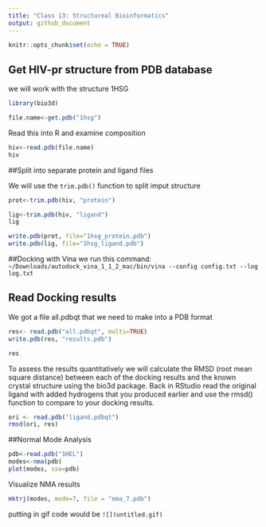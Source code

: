 ```yaml
---
title: "Class 13: Structureal Bioinformatics"
output: github_document
---
```


```r
knitr::opts_chunk$set(echo = TRUE)
```

## Get HIV-pr structure from PDB database

we will work with the structure 1HSG

```r
library(bio3d)

file.name<-get.pdb("1hsg")
```

Read this into R and examine composition

```r
hiv<-read.pdb(file.name)
hiv
```

##Split into separate protein and ligand files

We will use the `trim.pdb()` function to split imput structure
```r
prot<-trim.pdb(hiv, "protein")

lig<-trim.pdb(hiv, "ligand")
lig
```
```r
write.pdb(prot, file="1hsg_protein.pdb")
write.pdb(lig, file="1hsg_ligand.pdb")
```

##Docking with Vina
we run this command: ` ~/Downloads/autodock_vina_1_1_2_mac/bin/vina --config config.txt --log
log.txt`

## Read Docking results

We got a file all.pdbqt that we need to make into a PDB format

```r
res<- read.pdb("all.pdbqt", multi=TRUE)
write.pdb(res, "results.pdb")
```

```r
res
```

To assess the results quantitatively we will calculate the RMSD (root mean square distance)
between each of the docking results and the known crystal structure using the bio3d package. Back in RStudio read the original ligand with added hydrogens that you produced earlier and
use the rmsd() function to compare to your docking results.

```r
ori <- read.pdb("ligand.pdbqt")
rmsd(ori, res)
```

##Normal Mode Analysis
```r
pdb<-read.pdb("1HEL")
modes<-nma(pdb)
plot(modes, sse=pdb)
```

Visualize NMA results
```r
mktrj(modes, mode=7, file = "nma_7.pdb")
```

putting in gif code would be `![](untitled.gif)`
